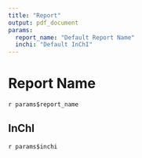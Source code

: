 ```yaml
---
title: "Report"
output: pdf_document
params:
  report_name: "Default Report Name"
  inchi: "Default InChI"
---
```


# Report Name
`r params$report_name`

## InChI
`r params$inchi`

